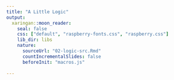 ```yaml
---
title: "A Little Logic"
output:
  xaringan::moon_reader:
    seal: false
    css: ["default", "raspberry-fonts.css", "raspberry.css"]
    lib_dir: libs
    nature:
      sourceUrl: "02-logic-src.Rmd"
      countIncrementalSlides: false
      beforeInit: "macros.js"
      
---
```

